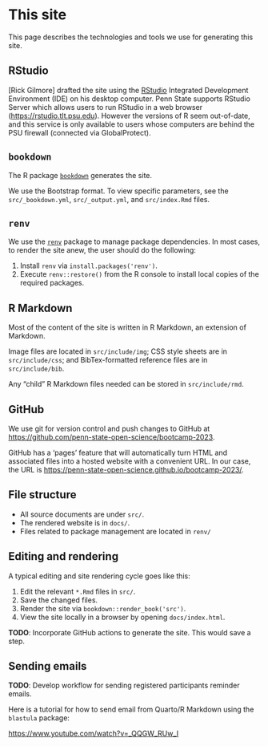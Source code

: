 # This site {-}

This page describes the technologies and tools we use for generating this site.

## RStudio {-}

[Rick Gilmore] drafted the site using the [RStudio](https://posit.co/download/rstudio-desktop/) Integrated Development Environment (IDE) on his desktop computer.
Penn State supports RStudio Server which allows users to run RStudio in a web browser (<https://rstudio.tlt.psu.edu>).
However the versions of R seem out-of-date, and this service is only available to users whose computers are behind the PSU firewall (connected via GlobalProtect).

## `bookdown`  {-}

The R package [`bookdown`](https://bookdown.org/yihui/bookdown/) generates the site.

We use the Bootstrap format.
To view specific parameters, see the `src/_bookdown.yml`, `src/_output.yml`, and `src/index.Rmd` files.

## `renv`  {-}

We use the [`renv`](https://rstudio.github.io/renv/articles/renv.html) package to manage package dependencies.
In most cases, to render the site anew, the user should do the following:

1. Install `renv` via `install.packages('renv')`.
2. Execute `renv::restore()` from the R console to install local copies of the required packages.

## R Markdown  {-}

Most of the content of the site is written in R Markdown, an extension of Markdown.

Image files are located in `src/include/img`; CSS style sheets are in `src/include/css`; and BibTex-formatted reference files are in `src/include/bib`.

Any "child" R Markdown files needed can be stored in `src/include/rmd`.

## GitHub  {-}

We use git for version control and push changes to GitHub at <https://github.com/penn-state-open-science/bootcamp-2023>.

GitHub has a 'pages' feature that will automatically turn HTML and associated files into a hosted website with a convenient URL.
In our case, the URL is <https://penn-state-open-science.github.io/bootcamp-2023/>.

## File structure {-}

- All source documents are under `src/`.
- The rendered website is in `docs/`.
- Files related to package management are located in `renv/`

## Editing and rendering {-}

A typical editing and site rendering cycle goes like this:

1. Edit the relevant `*.Rmd` files in `src/`.
2. Save the changed files.
3. Render the site via `bookdown::render_book('src')`.
4. View the site locally in a browser by opening `docs/index.html`.

::: {.rmdnote}

**TODO**: Incorporate GitHub actions to generate the site. This would save a step.

:::

## Sending emails {-}

::: {.rmdnote}

**TODO**: Develop workflow for sending registered participants reminder emails.

:::

Here is a tutorial for how to send email from Quarto/R Markdown using the `blastula` package:

<https://www.youtube.com/watch?v=_QQGW_RUw_I>
